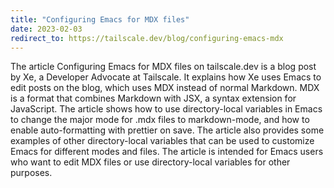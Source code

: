 ```yaml
---
title: "Configuring Emacs for MDX files"
date: 2023-02-03
redirect_to: https://tailscale.dev/blog/configuring-emacs-mdx
---
```


<XeblogConv name="Mimi" mood="happy">
  The article Configuring Emacs for MDX files on tailscale.dev is a blog post by
  Xe, a Developer Advocate at Tailscale. It explains how Xe uses Emacs to edit
  posts on the blog, which uses MDX instead of normal Markdown. MDX is a format
  that combines Markdown with JSX, a syntax extension for JavaScript. The
  article shows how to use directory-local variables in Emacs to change the
  major mode for .mdx files to markdown-mode, and how to enable auto-formatting
  with prettier on save. The article also provides some examples of other
  directory-local variables that can be used to customize Emacs for different
  modes and files. The article is intended for Emacs users who want to edit MDX
  files or use directory-local variables for other purposes.
</XeblogConv>
